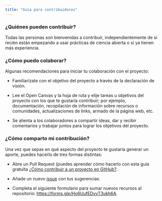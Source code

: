 ```yaml
---
title: "Guía para contribuidores"
---
```


### ¿Quiénes pueden contribuir?

Todas las personas son bienvenidas a contribuir, independientemente de si recién están empezando a usar prácticas de ciencia abierta o si ya tienen más experiencia.

### ¿Cómo puedo colaborar?

Algunas recomendaciones para iniciar tu colaboración con el proyecto:

-   Familiarízate con el objetivo del proyecto a través de la declaración de visión.

-   Lee el Open Canvas y la hoja de ruta y elije tareas u objetivos del proyecto con los que te gustaría contribuir; por ejemplo, documentación, recopilación de información sobre recursos o comunidades, actualizaciones de links, armado de la página web, etc.

-   Se alienta a los colaboradores a compartir ideas, dar y recibir comentarios y trabajar juntos para lograr los objetivos del proyecto.

### ¿Cómo comparto mi contribución?

Una vez que sepas en qué aspecto del proyecto te gustaría generar un aporte, puedes hacerlo de tres formas distintas:

-   Abre un Pull Request (puedes aprender cómo hacerlo con esta guía gratuita [¿Cómo contribuir a un proyecto en GitHub?](https://docs.github.com/es/pull-requests/collaborating-with-pull-requests/proposing-changes-to-your-work-with-pull-requests/creating-a-pull-request).

-   Añade un nuevo [issue](https://github.com/JFormoso/Comunidad-Abierta-LATAM/issues) con tus sugerencias.

-   Completa el siguiente formulario para sumar nuevos recursos al repositorio: <https://forms.gle/Ho6UufEDyvT3ukh6A>.
